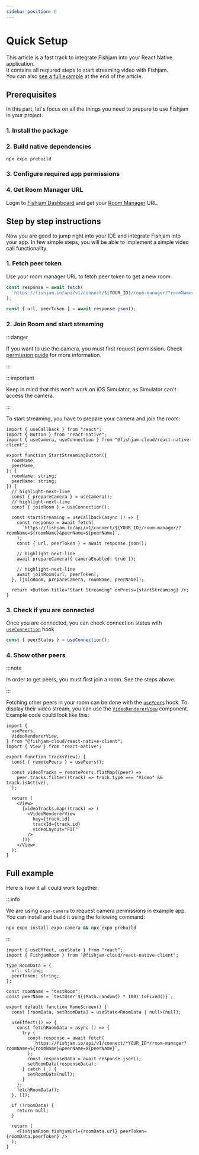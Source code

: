 ```yaml
---
sidebar_position: 0
---
```



# Quick Setup

This article is a fast track to integrate Fishjam into your React Native application.  
It contains all reqiured steps to start streaming video with Fishjam.  
You can also [see a full example](#full-example) at the end of the article.

## Prerequisites

In this part, let's focus on all the things you need to prepare to use Fishjam in your project.

### 1. Install the package

<InstallPackage />

### 2. Build native dependencies

```bash
npx expo prebuild
```

### 3. Configure required app permissions

<ConfigurePermissions />

### 4. Get Room Manager URL

Login to [Fishjam Dashboard](https://fishjam.io/app) and get your [Room Manager](/glossary#room-manager) URL.

## Step by step instructions

Now you are good to jump right into your IDE and integrate Fishjam into your app.
In few simple steps, you will be able to implement a simple video call functionality.

### 1. Fetch peer token

Use your room manager URL to fetch peer token to get a new room:

```ts
const response = await fetch(
  `https://fishjam.io/api/v1/connect/${YOUR_ID}/room-manager/?roomName=${roomName}&peerName=${peerName}`,
);

const { url, peerToken } = await response.json();
```

### 2. Join Room and start streaming

:::danger

If you want to use the camera, you must first request permission. Check
[permission guide](/react-native/installation#step-2-configure-app-permissions) for more information.

:::

:::important

Keep in mind that this won't work on iOS Simulator, as Simulator can't access the camera.

:::

To start streaming, you have to prepare your camera and join the room:

```tsx
import { useCallback } from "react";
import { Button } from "react-native";
import { useCamera, useConnection } from "@fishjam-cloud/react-native-client";

export function StartStreamingButton({
  roomName,
  peerName,
}: {
  roomName: string;
  peerName: string;
}) {
  // highlight-next-line
  const { prepareCamera } = useCamera();
  // highlight-next-line
  const { joinRoom } = useConnection();

  const startStreaming = useCallback(async () => {
    const response = await fetch(
      `https://fishjam.io/api/v1/connect/${YOUR_ID}/room-manager/?roomName=${roomName}&peerName=${peerName}`,
    );
    const { url, peerToken } = await response.json();

    // highlight-next-line
    await prepareCamera({ cameraEnabled: true });

    // highlight-next-line
    await joinRoom(url, peerToken);
  }, [joinRoom, prepareCamera, roomName, peerName]);

  return <Button title="Start Streaming" onPress={startStreaming} />;
}
```

### 3. Check if you are connected

Once you are connected, you can check connection status with [`useConnection`](/api/mobile/functions/useConnection) hook

```ts
const { peerStatus } = useConnection();
```

### 4. Show other peers

:::note

In order to get peers, you must first join a room. See the steps above.

:::

Fetching other peers in your room can be done with the [`usePeers`](/api/mobile/functions/usePeers) hook. To display their video stream, you can use the
[`VideoRendererView`](/api/mobile/functions/VideoRendererView) component. Example code could look like this:

```tsx
import {
  usePeers,
  VideoRendererView,
} from "@fishjam-cloud/react-native-client";
import { View } from "react-native";

export function TracksView() {
  const { remotePeers } = usePeers();

  const videoTracks = remotePeers.flatMap((peer) =>
    peer.tracks.filter((track) => track.type === "Video" && track.isActive),
  );

  return (
    <View>
      {videoTracks.map((track) => (
        <VideoRendererView
          key={track.id}
          trackId={track.id}
          videoLayout="FIT"
        />
      ))}
    </View>
  );
}
```

## Full example

Here is how it all could work together:

:::info

We are using `expo-camera` to request camera permissions in example app. You can install and build it using the
following command:

```bash
npx expo install expo-camera && npx expo prebuild
```

:::

```tsx
import { useEffect, useState } from "react";
import { FishjamRoom } from "@fishjam-cloud/react-native-client";

type RoomData = {
  url: string;
  peerToken: string;
};

const roomName = "testRoom";
const peerName = `testUser_${(Math.random() * 100).toFixed()}`;

export default function HomeScreen() {
  const [roomData, setRoomData] = useState<RoomData | null>(null);

  useEffect(() => {
    const fetchRoomData = async () => {
      try {
        const response = await fetch(
          `https://fishjam.io/api/v1/connect/*YOUR_ID*/room-manager?roomName=${roomName}&peerName=${peerName}`,
        );
        const responseData = await response.json();
        setRoomData(responseData);
      } catch (_) {
        setRoomData(null);
      }
    };
    fetchRoomData();
  }, []);

  if (!roomData) {
    return null;
  }

  return (
    <FishjamRoom fishjamUrl={roomData.url} peerToken={roomData.peerToken} />
  );
}
```
